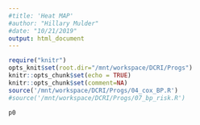 ```yaml
---
#title: 'Heat MAP'
#author: "Hillary Mulder"
#date: "10/21/2019"
output: html_document
---
```


```r
require("knitr")
opts_knit$set(root.dir="/mnt/workspace/DCRI/Progs")
knitr::opts_chunk$set(echo = TRUE)
knitr::opts_chunk$set(comment=NA)
source('/mnt/workspace/DCRI/Progs/04_cox_BP.R')
#source('/mnt/workspace/DCRI/Progs/07_bp_risk.R')
```


```r
p0

```


